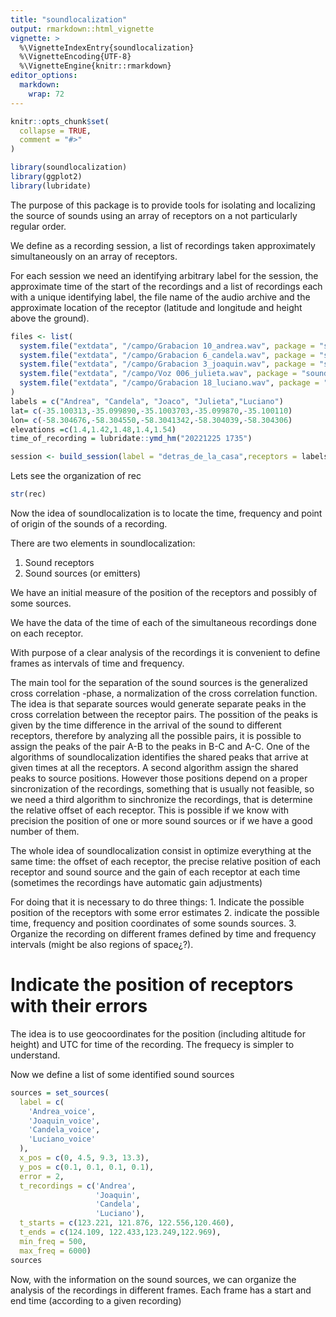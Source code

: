 ```yaml
---
title: "soundlocalization"
output: rmarkdown::html_vignette
vignette: >
  %\VignetteIndexEntry{soundlocalization}
  %\VignetteEncoding{UTF-8}
  %\VignetteEngine{knitr::rmarkdown}
editor_options: 
  markdown: 
    wrap: 72
---
```


```r
knitr::opts_chunk$set(
  collapse = TRUE,
  comment = "#>"
)
```

```r
library(soundlocalization)
library(ggplot2)
library(lubridate)
```

The purpose of this package is to provide tools for isolating and
localizing the source of sounds using an array of receptors on a not particularly regular order.

We define as a recording session, a list of recordings taken approximately simultaneously on an array of receptors. 

For each session we need an identifying arbitrary label for the session, the approximate time of the start of the recordings and a list of recordings each with a unique identifying label, the file name of the audio archive and the approximate location of the receptor (latitude and longitude and height above the ground).  



```r
files <- list(
  system.file("extdata", "/campo/Grabacion 10_andrea.wav", package = "soundlocalization"),
  system.file("extdata", "/campo/Grabacion 6_candela.wav", package = "soundlocalization"),
  system.file("extdata", "/campo/Grabacion 3_joaquin.wav", package = "soundlocalization"),
  system.file("extdata", "/campo/Voz 006_julieta.wav", package = "soundlocalization"),
  system.file("extdata", "/campo/Grabacion 18_luciano.wav", package = "soundlocalization")
)
labels = c("Andrea", "Candela", "Joaco", "Julieta","Luciano")
lat= c(-35.100313,-35.099890,-35.1003703,-35.099870,-35.100110)
lon= c(-58.304676,-58.304550,-58.3041342,-58.304039,-58.304306)
elevations =c(1.4,1.42,1.48,1.4,1.54)
time_of_recording = lubridate::ymd_hm("20221225 1735")
```


```r
session <- build_session(label = "detras_de_la_casa",receptors = labels,latitudes = lat,longitudes = lon,elevations = elevations,time_of_recording = time_of_recording, files = files)

```

Lets see the organization of rec

```r
str(rec)
```

Now the idea of soundlocalization is to locate the time, frequency and point of origin of the sounds of a recording. 

There are two elements in soundlocalization:

1. Sound receptors
2. Sound sources (or emitters)

We have an initial measure of the position of the receptors and possibly of some sources. 

We have the data of the time of each of the simultaneous recordings done on each receptor. 

With purpose of a clear analysis of the recordings it is convenient to define frames as intervals of time and frequency. 

The main tool for the separation of the sound sources is the generalized cross correlation -phase, a normalization of the cross correlation function. The idea is that separate sources would generate separate peaks in the cross correlation between the receptor pairs. 
The possition of the peaks is given by the time difference in the arrival of the sound to different receptors, therefore by analyzing all the possible pairs, it is possible to assign the peaks of the pair A-B to the peaks in B-C and A-C. 
One of the algorithms of soundlocalization identifies the shared peaks that arrive at given times at all the receptors. 
A second algorithm assign the shared peaks to source positions. However those positions depend on a proper sincronization of the recordings, something that is usually not feasible, so we need a third algorithm to sinchronize the recordings, that is determine the relative offset of each receptor. This is possible if we know with precision the position of one or more sound sources or if we have a good number of them. 

The whole idea of soundlocalization consist in optimize everything at the same time: the offset of each receptor, the precise relative position of each receptor and sound source and the gain of each receptor at each time (sometimes the recordings have automatic gain adjustments)

For doing that it is necessary to do three things: 
1. Indicate the possible position of the receptors with some error estimates
2. indicate the possible time, frequency and position coordinates of some sounds sources.
3. Organize the recording on different frames defined by time and frequency intervals (might be also regions of space¿?).


# Indicate the position of receptors with their errors



The idea is to use geocoordinates for the position (including altitude for height) and UTC for time of the recording. The frequecy is simpler to understand. 




Now we define a list of some identified sound sources


```r
sources = set_sources(
  label = c(
    'Andrea_voice',
    'Joaquin_voice',
    'Candela_voice',
    'Luciano_voice'
  ),
  x_pos = c(0, 4.5, 9.3, 13.3),
  y_pos = c(0.1, 0.1, 0.1, 0.1),
  error = 2,
  t_recordings = c('Andrea',
                   'Joaquin',
                   'Candela',
                   'Luciano'),
  t_starts = c(123.221, 121.876, 122.556,120.460),
  t_ends = c(124.109, 122.433,123.249,122.969),
  min_freq = 500,
  max_freq = 6000)
sources
```

Now, with the information on the sound sources, we can organize the analysis of the recordings in different frames. Each frame has a start and end time (according to a given recording)






